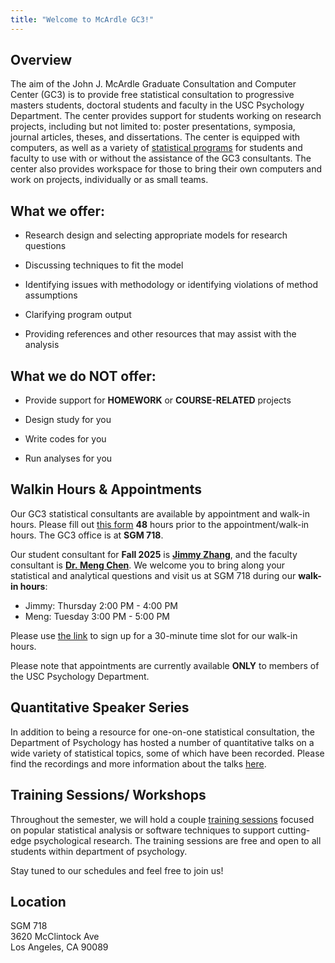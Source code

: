 ```yaml
---
title: "Welcome to McArdle GC3!"
---
```


## Overview

The aim of the John J. McArdle Graduate Consultation and Computer Center (GC3) is to provide free statistical consultation to progressive masters students, doctoral students and faculty in the USC Psychology Department. The center provides support for students working on research projects, including but not limited to: poster presentations, symposia, journal articles, theses, and dissertations. The center is equipped with computers, as well as a variety of [statistical programs](others/software.html) for students and faculty to use with or without the assistance of the GC3 consultants. The center also provides workspace for those to bring their own computers and work on projects, individually or as small teams.

## What we offer:

-   Research design and selecting appropriate models for research questions

-   Discussing techniques to fit the model

-   Identifying issues with methodology or identifying violations of method assumptions

-   Clarifying program output

-   Providing references and other resources that may assist with the analysis

## What we do NOT offer:

-   Provide support for **HOMEWORK** or **COURSE-RELATED** projects

-   Design study for you

-   Write codes for you

-   Run analyses for you

## Walkin Hours & Appointments

Our GC3 statistical consultants are available by appointment and walk-in hours. Please fill out [this form](https://forms.gle/RYxWnyUwrJRBY5bu9) **48** hours prior to the appointment/walk-in hours. The GC3 office is at **SGM 718**.

<!--# Note that you will need a door code to get into GC3; if you do not have one, or do not have access yet to GC3 with your existing code, please contact Gabriel Gonzalez (gonzaleg@usc.edu) to get a code or to give your existing code access to the GC3 lab. -->

Our student consultant for **Fall 2025** is [**Jimmy Zhang**](https://dornsife.usc.edu/psyc/qmcp-graduate-students/), and the faculty consultant is [**Dr. Meng Chen**](https://dornsife.usc.edu/profile/meng-chen/). We welcome you to bring along your statistical and analytical questions and visit us at SGM 718 during our **walk-in hours**:

-   Jimmy: Thursday 2:00 PM - 4:00 PM
-   Meng: Tuesday 3:00 PM - 5:00 PM

Please use [the link](https://outlook.office.com/book/GC3OfficeHour@uscedu.onmicrosoft.com/s/ziM7MrtcnUq5ah386JvsWg2?ismsaljsauthenabled) to sign up for a 30-minute time slot for our walk-in hours.

Please note that appointments are currently available **ONLY** to members of the USC Psychology Department.

## Quantitative Speaker Series

In addition to being a resource for one-on-one statistical consultation, the Department of Psychology has hosted a number of quantitative talks on a wide variety of statistical topics, some of which have been recorded. Please find the recordings and more information about the talks [here](quant_talks.html).

## Training Sessions/ Workshops

Throughout the semester, we will hold a couple [training sessions](workshop.html) focused on popular statistical analysis or software techniques to support cutting-edge psychological research. The training sessions are free and open to all students within department of psychology.

Stay tuned to our schedules and feel free to join us!

## Location

SGM 718\
3620 McClintock Ave\
Los Angeles, CA 90089
